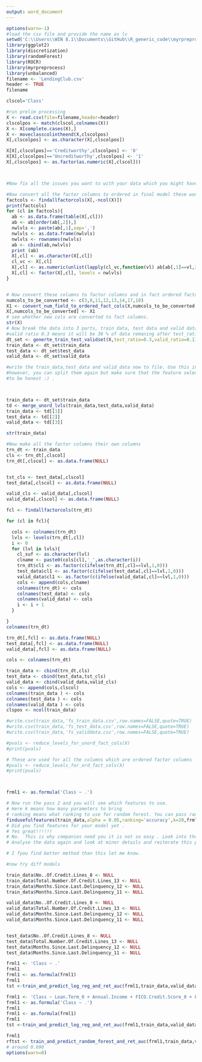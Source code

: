 ```yaml
---
output: word_document
---
```

```r
options(warn=-1)
#load the csv file and provide the name as lv
setwd('C:\\Users\\WIN 8.1\\Documents\\GitHub\\R_generic_code\\myrpreprocess\\R')
library(ggplot2)
library(discretization)
library(randomForest)
library(ROCR)
library(myrpreprocess)
library(unbalanced)
filename <- 'LendingClub.csv'
header <- TRUE
filename

clscol='Class'

#run prelim processing
X <- read.csv(file=filename,header=header)
clscolpos <- match(clscol,colnames(X))
X <- X[complete.cases(X),]
X <- moveclasscolintheend(X,clscolpos)
X[,clscolpos] <- as.character(X[,clscolpos])

X[X[,clscolpos]=='Creditworthy',clscolpos] <- '0'
X[X[,clscolpos]=='Uncreditworthy',clscolpos] <- '1'
X[,clscolpos] <- as.factor(as.numeric(X[,clscol]))



#Now fix all the issues you want to with your data which you might have got idea from Pass_1 as well as from your own analytics.

#Now convert all the factor columns to ordered in final model these wont be ordered
factcols <- findallfactorcols(X[,-ncol(X)])
print(factcols)
for (cl in factcols){
  ab <- as.data.frame(table(X[,cl]))
  ab <- ab[order(ab[,2]),]
  nwlvls <- paste(ab[,1],sep=',')
  nwlvls <- as.data.frame(nwlvls)
  nwlvls <- rownames(nwlvls)
  ab <- cbind(ab,nwlvls)
  print (ab)
  X[,cl] <- as.character(X[,cl])
  cl_vc <- X[,cl]
  X[,cl] <- as.numeric(unlist(lapply(cl_vc,function(vl) ab[ab[,1]==vl,3])))
  X[,cl] <- factor(X[,cl], levels = nwlvls)
}


# Now convert these columns to factor columns and in fact ordered factor columns
numcols_to_be_converted <- c(3,8,11,12,13,14,17,18)
X1 <- convert_num_field_to_ordered_fact_cols(X,numcols_to_be_converted,alpha=0.05)
X[,numcols_to_be_converted] <- X1
# see whether new cols are converted to fact columns.
str(X)
# Now break the data into 3 parts, train data, test data and valid data as feature selection should always be done on train data and never on test and valid data.
#valid ratio 0.3 means it will be 30 % of data remaning after test_ratio has been splitted. so if test_ratio is 0.3 and valid_ratio is 0.3  valid data will be (1-0.3)*0.3 i.e. 0.21 of total data passed
dt_set <- generte_train_test_validset(X,test_ratio=0.3,valid_ratio=0.1)
train_data <- dt_set$train_data
test_data <- dt_set$test_data
valid_data <- dt_set$valid_data

#write the train_data,test_data and valid_data now to file. Use this in 3rd step of modelling.
#however, you can split them again but make sure that the feature selection part is run once or if you want to repeat it on same data
#to be honest :) .



train_data <- dt_set$train_data
td <- merge_unord_lvls(train_data,test_data,valid_data)
train_data <- td[[1]]
test_data <- td[[2]]
valid_data <- td[[3]]

str(train_data)

#Now make all the factor columns their own columns
trn_dt <- train_data
cls <- trn_dt[,clscol]
trn_dt[,clscol] <- as.data.frame(NULL)


tst_cls <- test_data[,clscol]
test_data[,clscol] <- as.data.frame(NULL)

valid_cls <- valid_data[,clscol] 
valid_data[,clscol] <- as.data.frame(NULL)

fcl <- findallfactorcols(trn_dt)

for (cl in fcl){

  cols <- colnames(trn_dt)
  lvls <- levels(trn_dt[,cl])
  i <- 0
  for (lvl in lvls){
    cl_suf <- as.character(lvl)
    clname <- paste0(cols[cl],'_',as.character(i))
    trn_dt$cl1 <- as.factor(c(ifelse(trn_dt[,cl]==lvl,1,0)))
    test_data$cl1 <- as.factor(c(ifelse(test_data[,cl]==lvl,1,0)))
    valid_data$cl1 <- as.factor(c(ifelse(valid_data[,cl]==lvl,1,0)))
    cols <- append(cols,clname)
    colnames(trn_dt) <- cols
    colnames(test_data) <- cols
    colnames(valid_data) <- cols
    i <- i + 1
  }

}
colnames(trn_dt)

trn_dt[,fcl] <- as.data.frame(NULL)  
test_data[,fcl] <- as.data.frame(NULL)  
valid_data[,fcl] <- as.data.frame(NULL)  

cols <- colnames(trn_dt)

train_data <- cbind(trn_dt,cls)
test_data <- cbind(test_data,tst_cls)
valid_data <- cbind(valid_data,valid_cls)
cols <- append(cols,clscol)
colnames(train_data ) <- cols
colnames(test_data ) <- cols
colnames(valid_data ) <- cols
clspos <- ncol(train_data)

#write.csv(train_data,'fs_train_data.csv',row.names=FALSE,quote=TRUE)
#write.csv(train_data,'fs_test_data.csv',row.names=FALSE,quote=TRUE)
#write.csv(train_data,'fs_validdata.csv',row.names=FALSE,quote=TRUE)

#pvals <- reduce_levels_for_unord_fact_cols(X)
#print(pvals)

# These are used for all the columns which are ordered factor columns
#pvals <- reduce_levels_for_ord_fact_cols(X)
#print(pvals)



frml1 <- as.formula('Class ~ .')

# Now run the pass 2 and you will see which features to use.
# Here k means how many parameters to bring
# ranking means what ranking to use for random forest. You can pass random forest parameters as well.
findusefulfeatures(train_data,alpha = 0.05,ranking='accuracy',k=20,frml1,ntree=10)
# Did you find features for your model yet . 
# Yes great!!!!!!
# No.  This is why companies need you it is not so easy . Look into those graphs
# Analyse the data again and look at minor details and reiterate this process unless you get it right.

# I fyou find better method than this let me know. 

#now try diff models

train_data$No..Of.Credit.Lines_8 <- NULL
train_data$Total.Number.Of.Credit.Lines_13 <- NULL
train_data$Months.Since.Last.Delinquency_12 <- NULL
train_data$Months.Since.Last.Delinquency_11 <- NULL

valid_data$No..Of.Credit.Lines_8 <- NULL
valid_data$Total.Number.Of.Credit.Lines_13 <- NULL
valid_data$Months.Since.Last.Delinquency_12 <- NULL
valid_data$Months.Since.Last.Delinquency_11 <- NULL


test_data$No..Of.Credit.Lines_8 <- NULL
test_data$Total.Number.Of.Credit.Lines_13 <- NULL
test_data$Months.Since.Last.Delinquency_12 <- NULL
test_data$Months.Since.Last.Delinquency_11 <- NULL

frml1 <- 'Class ~ .'
frml1
frml1 <- as.formula(frml1)
frml1
tst <-train_and_predict_log_reg_and_ret_auc(frml1,train_data,valid_data,predict_type='response')

frml1 <- 'Class ~ Loan.Term_0 + Annual.Income + FICO.Credit.Score_0 + FICO.Credit.Score_1 + Loan.Purpose_0 + No..Inquiries.In.Last.6.Months_2 + FICO.Credit.Score_6 + Address.State_0 + Use.Of.Credit.Line_14 + Use.Of.Credit.Line_13 + No..Adverse.Public.Records_0 + Employment.Length_1 + Loan.Application.Description + Use.Of.Credit.Line_2 + Debt.To.Income.Ratio_1 + Use.Of.Credit.Line_4 + Total.Number.Of.Credit.Lines_1 + Total.Number.Of.Credit.Lines_0 + Earliest.Credit.Line.Opened + No..Inquiries.In.Last.6.Months_0 + Months.Since.Last.Delinquency_6 + Debt.To.Income.Ratio_0 + Total.Number.Of.Credit.Lines_12 + FICO.Credit.Score_2 + Months.Since.Last.Delinquency_4 + No..Inquiries.In.Last.6.Months_1 + Use.Of.Credit.Line_7 + Employment.Length_0 + Use.Of.Credit.Line_9 + No..Of.Public.Record.Bankruptcies_0 + Total.Number.Of.Credit.Lines_3 + No..Of.Credit.Lines_5 + No..Of.Credit.Lines_7 + Total.Number.Of.Credit.Lines_14 + Total.Number.Of.Credit.Lines_10 + Total.Number.Of.Credit.Lines_6 + Total.Number.Of.Credit.Lines_5 + No..Of.Credit.Lines_9 + No..Of.Credit.Lines_2 + Total.Number.Of.Credit.Lines_7 + Total.Number.Of.Credit.Lines_2 + Total.Number.Of.Credit.Lines_9 + Total.Credit.Balance + No..Of.Credit.Lines_3 + Months.Since.Last.Delinquency_2 + No..Of.Credit.Lines_4 + Total.Number.Of.Credit.Lines_11 + Months.Since.Last.Delinquency_10 + Months.Since.Last.Delinquency_1 + No..Of.Public.Record.Bankruptcies_1'
frml1 <- as.formula('Class ~ .')
frml1
frml1 <- as.formula(frml1)
frml1
tst <-train_and_predict_log_reg_and_ret_auc(frml1,train_data,valid_data,predict_type='response')

frml1
rftst <- train_and_predict_random_forest_and_ret_auc(frml1,train_data,valid_data,ntree=500)
# around 0.690
options(warn=0)
```

